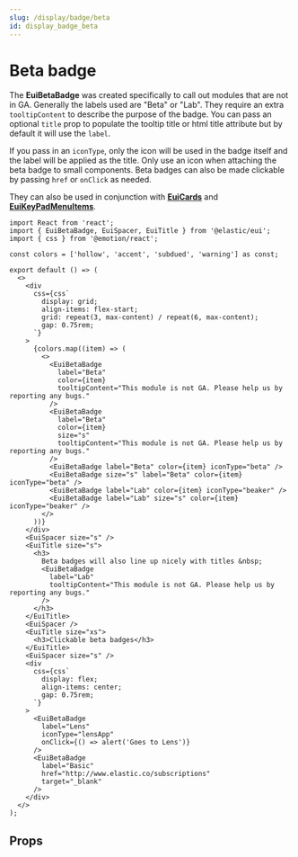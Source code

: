 ```yaml
---
slug: /display/badge/beta
id: display_badge_beta
---
```


# Beta badge

The **EuiBetaBadge** was created specifically to call out modules that are not in GA. Generally the labels used are "Beta" or "Lab". They require an extra `tooltipContent` to describe the purpose of the badge. You can pass an optional `title` prop to populate the tooltip title or html title attribute but by default it will use the `label`.

If you pass in an `iconType`, only the icon will be used in the badge itself and the label will be applied as the title. Only use an icon when attaching the beta badge to small components. Beta badges can also be made clickable by passing `href` or `onClick` as needed.

They can also be used in conjunction with [**EuiCards**](/docs/display/card) and [**EuiKeyPadMenuItems**](/docs/navigation/key-pad-menu).

```tsx interactive
import React from 'react';
import { EuiBetaBadge, EuiSpacer, EuiTitle } from '@elastic/eui';
import { css } from '@emotion/react';

const colors = ['hollow', 'accent', 'subdued', 'warning'] as const;

export default () => (
  <>
    <div
      css={css`
        display: grid;
        align-items: flex-start;
        grid: repeat(3, max-content) / repeat(6, max-content);
        gap: 0.75rem;
      `}
    >
      {colors.map((item) => (
        <>
          <EuiBetaBadge
            label="Beta"
            color={item}
            tooltipContent="This module is not GA. Please help us by reporting any bugs."
          />
          <EuiBetaBadge
            label="Beta"
            color={item}
            size="s"
            tooltipContent="This module is not GA. Please help us by reporting any bugs."
          />
          <EuiBetaBadge label="Beta" color={item} iconType="beta" />
          <EuiBetaBadge size="s" label="Beta" color={item} iconType="beta" />
          <EuiBetaBadge label="Lab" color={item} iconType="beaker" />
          <EuiBetaBadge label="Lab" size="s" color={item} iconType="beaker" />
        </>
      ))}
    </div>
    <EuiSpacer size="s" />
    <EuiTitle size="s">
      <h3>
        Beta badges will also line up nicely with titles &nbsp;
        <EuiBetaBadge
          label="Lab"
          tooltipContent="This module is not GA. Please help us by reporting any bugs."
        />
      </h3>
    </EuiTitle>
    <EuiSpacer />
    <EuiTitle size="xs">
      <h3>Clickable beta badges</h3>
    </EuiTitle>
    <EuiSpacer size="s" />
    <div
      css={css`
        display: flex;
        align-items: center;
        gap: 0.75rem;
      `}
    >
      <EuiBetaBadge
        label="Lens"
        iconType="lensApp"
        onClick={() => alert('Goes to Lens')}
      />
      <EuiBetaBadge
        label="Basic"
        href="http://www.elastic.co/subscriptions"
        target="_blank"
      />
    </div>
  </>
);

```

## Props


<PropTable definition={docgen.EuiBetaBadge} />
